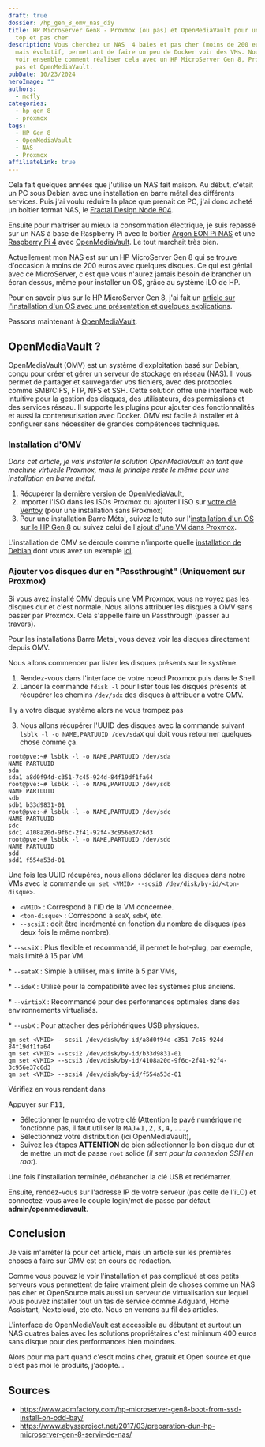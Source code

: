 ```yaml
---
draft: true
dossier: /hp_gen_8_omv_nas_diy
title: HP MicroServer Gen8 - Proxmox (ou pas) et OpenMediaVault pour un NAS au
  top et pas cher
description: Vous cherchez un NAS  4 baies et pas cher (moins de 200 euros),
  mais évolutif, permettant de faire un peu de Docker voir des VMs. Nous allons
  voir ensemble comment réaliser cela avec un HP MicroServer Gen 8, Proxmox ou
  pas et OpenMediaVault.
pubDate: 10/23/2024
heroImage: ""
authors:
  - mcfly
categories:
  - hp gen 8
  - proxmox
tags:
  - HP Gen 8
  - OpenMediaVault
  - NAS
  - Proxmox
affiliateLink: true
---
```


Cela fait quelques années que j'utilise un NAS fait maison. Au début, c'était un PC sous Debian avec une installation en barre métal des différents services. Puis j'ai voulu réduire la place que prenait ce PC, j'ai donc acheté un boîtier format NAS, le [Fractal Design Node 804](https://amzn.to/4ffGbi9).

Ensuite pour maitriser au mieux la consommation électrique, je suis repassé sur un NAS à base de Raspberry Pi avec le boitier [Argon EON Pi NAS](https://amzn.to/4hcGZWR) et une [Raspberry Pi 4](https://amzn.to/48fFXW9) avec [OpenMediaVault](https://www.openmediavault.org/). Le tout marchait très bien.

Actuellement mon NAS est sur un HP MicroServer Gen 8 qui se trouve d'occasion à moins de 200 euros avec quelques disques. Ce qui est génial avec ce MicroServer, c'est que vous n'aurez jamais besoin de brancher un écran dessus, même pour installer un OS, grâce au système iLO de HP.

Pour en savoir plus sur le HP MicroServer Gen 8, j'ai fait un [article sur l'installation d'un OS avec une présentation et quelques explications](/blog/hp_gen_8_mise_en_place/).

Passons maintenant à [OpenMediaVault](https://www.openmediavault.org/).

## OpenMediaVault ?

OpenMediaVault (OMV) est un système d'exploitation basé sur Debian, conçu pour créer et gérer un serveur de stockage en réseau (NAS). Il vous permet de partager et sauvegarder vos fichiers, avec des protocoles comme SMB/CIFS, FTP, NFS et SSH. Cette solution offre une interface web intuitive pour la gestion des disques, des utilisateurs, des permissions et des services réseau. Il supporte les plugins pour ajouter des fonctionnalités et aussi la conteneurisation avec Docker. OMV est facile à installer et à configurer sans nécessiter de grandes compétences techniques.

### Installation d'OMV

*Dans cet article, je vais installer la solution OpenMediaVault en tant que machine virtuelle Proxmox, mais le principe reste le même pour une installation en barre métal.*

1. Récupérer la dernière version de [OpenMediaVault](https://www.openmediavault.org/download.html),
2. Importer l'ISO dans les ISOs Proxmox ou ajouter l'ISO sur [votre clé Ventoy](/blog/ventoy_installation_update/) (pour une installation sans Proxmox)
3. Pour une installation Barre Métal, suivez le tuto sur l'[installation d'un OS sur le HP Gen 8](/blog/hp_gen_8_mise_en_place/) ou suivez celui de l'[ajout d'une VM dans Proxmox](/blog/proxmox_installation/).

L'installation de OMV se déroule comme n'importe quelle [installation de Debian](/blog/linux_debian_12_installation/) dont vous avez un exemple [ici](/blog/linux_debian_12_installation/).

### Ajouter vos disques dur en "Passthrought" (Uniquement sur Proxmox)

Si vous avez installé OMV depuis une VM Proxmox, vous ne voyez pas les disques dur et c'est normale. Nous allons attribuer les disques à OMV sans passer par Proxmox. Cela s'appelle faire un Passthrough (passer au travers).

Pour les installations Barre Metal, vous devez voir les disques directement depuis OMV.

Nous allons commencer par lister les disques présents sur le système.

1. Rendez-vous dans l'interface de votre nœud Proxmox puis dans le Shell.
2. Lancer la commande `fdisk -l` pour lister tous les disques présents et récupérer les chemins `/dev/sdx` des disques à attribuer à votre OMV.

<Alert type="danger">Il y a votre disque système alors ne vous trompez pas</Alert>

3. Nous allons récupérer l'UUID des disques avec la commande suivant `lsblk -l -o NAME,PARTUUID /dev/sdaX` qui doit vous retourner quelques chose comme ça.

```shell
root@pve:~# lsblk -l -o NAME,PARTUUID /dev/sda
NAME PARTUUID
sda  
sda1 a8d0f94d-c351-7c45-924d-84f19df1fa64
root@pve:~# lsblk -l -o NAME,PARTUUID /dev/sdb
NAME PARTUUID
sdb  
sdb1 b33d9831-01
root@pve:~# lsblk -l -o NAME,PARTUUID /dev/sdc
NAME PARTUUID
sdc  
sdc1 4108a20d-9f6c-2f41-92f4-3c956e37c6d3
root@pve:~# lsblk -l -o NAME,PARTUUID /dev/sdd
NAME PARTUUID
sdd  
sdd1 f554a53d-01
```

Une fois les UUID récupérés, nous allons déclarer les disques dans notre VMs avec la commande `qm set <VMID> --scsi0 /dev/disk/by-id/<ton-disque>`.

* `<VMID>` : Correspond à l'ID de la VM concernée.
* `<ton-disque>` :  Correspond à `sdaX`, `sdbX`, etc.
* `--scsiX` : doit être incrémenté en fonction du nombre de disques (pas deux fois le même nombre).

<Alert type="info">

\* `--scsiX` : Plus flexible et recommandé, il permet le hot-plug, par exemple, mais limité à 15 par VM.

\*  `--sataX` : Simple à utiliser, mais limité à 5 par VMs,

\*  `--ideX` : Utilisé pour la compatibilité avec les systèmes plus anciens.

\*  `--virtioX` : Recommandé pour des performances optimales dans des environnements virtualisés.

\*  `--usbX` : Pour attacher des périphériques USB physiques.

</Alert>

```
qm set <VMID> --scsi1 /dev/disk/by-id/a8d0f94d-c351-7c45-924d-84f19df1fa64
qm set <VMID> --scsi2 /dev/disk/by-id/b33d9831-01
qm set <VMID> --scsi3 /dev/disk/by-id/4108a20d-9f6c-2f41-92f4-3c956e37c6d3
qm set <VMID> --scsi4 /dev/disk/by-id/f554a53d-01
```

Vérifiez en vous rendant dans 

Appuyer sur <kbd>F11</kbd>,

* Sélectionner le numéro de votre clé (Attention le pavé numérique ne fonctionne pas, il faut utiliser la <kbd>MAJ</kbd>+<kbd>1,2,3,4,...</kbd>,
* Sélectionnez votre distribution (ici OpenMediaVault),
* Suivez les étapes **ATTENTION** de bien sélectionner le bon disque dur et de mettre un mot de passe `root` solide (*il sert pour la connexion SSH en root*).

Une fois l'installation terminée, débrancher la clé USB et redémarrer.

Ensuite, rendez-vous sur l'adresse IP de votre serveur (pas celle de l'iLO) et connectez-vous avec le couple login/mot de passe par défaut **admin/openmediavault**.

## Conclusion

Je vais m'arrêter là pour cet article, mais un article sur les premières choses à faire sur OMV est en cours de redaction.

Comme vous pouvez le voir l'installation et pas compliqué et ces petits serveurs vous permettent de faire vraiment plein de choses comme un NAS pas cher et OpenSource mais aussi un serveur de virtualisation sur lequel vous pouvez installer tout un tas de service comme Adguard, Home Assistant, Nextcloud, etc etc. Nous en verrons au fil des articles.

L'interface de OpenMediaVault est accessible au débutant et surtout un NAS quatres baies avec les solutions propriétaires c'est minimum 400 euros sans disque pour des performances bien moindres.

Alors pour ma part quand c'esdt moins cher, gratuit et Open source et que c'est pas moi le produits, j'adopte...

## Sources

* https://www.admfactory.com/hp-microserver-gen8-boot-from-ssd-install-on-odd-bay/
* https://www.abyssproject.net/2017/03/preparation-dun-hp-microserver-gen-8-servir-de-nas/
